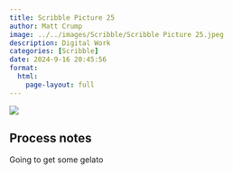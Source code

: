 ```yaml
---
title: Scribble Picture 25
author: Matt Crump
image: ../../images/Scribble/Scribble Picture 25.jpeg
description: Digital Work
categories: [Scribble]
date: 2024-9-16 20:45:56
format:
  html:
    page-layout: full
---
```


![](../../images/Scribble/Scribble Picture 25.jpeg)


## Process notes

Going to get some gelato
